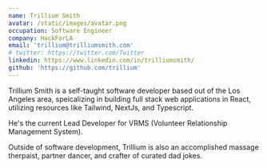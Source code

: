 ```yaml
---
name: Trillium Smith
avatar: /static/images/avatar.png
occupation: Software Engineer
company: HackForLA
email: 'trillium@trilliumsmith.com'
# twitter: https://twitter.com/Twitter
linkedin: https://www.linkedin.com/in/trilliumsmith/
github: 'https://github.com/trillium'
---
```


Trillium Smith is a self-taught software developer based out of the Los Angeles area, speicalizing in building full stack web applications in React, utilizing resources like Tailwind, NextJs, and Typescript.

He's the current Lead Developer for VRMS (Volunteer Relationship Management System).

Outside of software development, Trillium is also an accomplished massage therpaist, partner dancer, and crafter of curated dad jokes.
